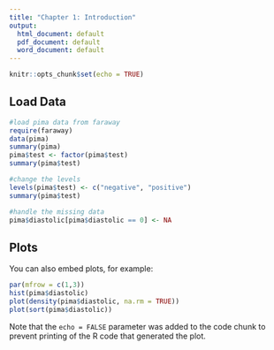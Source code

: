 ```yaml
---
title: "Chapter 1: Introduction"
output:
  html_document: default
  pdf_document: default
  word_document: default
---
```


```r
knitr::opts_chunk$set(echo = TRUE)
```

## Load Data

```r
#load pima data from faraway
require(faraway)
data(pima)
summary(pima)
pima$test <- factor(pima$test)
summary(pima$test)

#change the levels
levels(pima$test) <- c("negative", "positive")
summary(pima$test)

#handle the missing data 
pima$diastolic[pima$diastolic == 0] <- NA
```


## Plots

You can also embed plots, for example:

```r
par(mfrow = c(1,3))
hist(pima$diastolic)
plot(density(pima$diastolic, na.rm = TRUE))
plot(sort(pima$diastolic))
```

Note that the `echo = FALSE` parameter was added to the code chunk to prevent printing of the R code that generated the plot.
